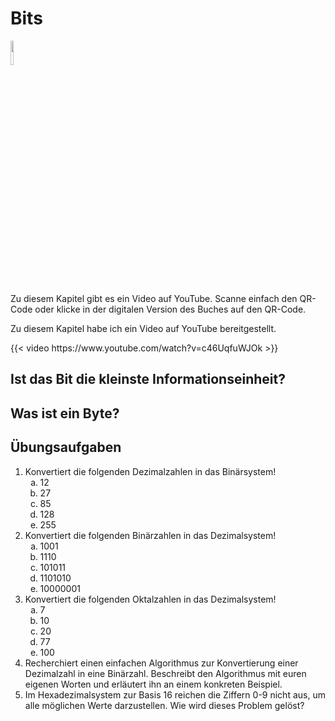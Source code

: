 # Bits

:::: {layout="[0.2, 0.8]" .content-visible when-format="pdf"}

:::{#firstcol}
[![](qrcodes\c46UqfuWJOk.png){fig-align="center" width=10%}](https://www.youtube.com/watch?v=c46UqfuWJOk)
:::

:::{#secondcol}
Zu diesem Kapitel gibt es ein Video auf YouTube. Scanne einfach den QR-Code oder klicke in der digitalen Version des Buches auf den QR-Code.
:::

::::

::: {.content-visible when-format="html"}

Zu diesem Kapitel habe ich ein Video auf YouTube bereitgestellt.

{{< video https://www.youtube.com/watch?v=c46UqfuWJOk >}}

:::

## Ist das Bit die kleinste Informationseinheit?

## Was ist ein Byte?

\newpage

## Übungsaufgaben {.unnumbered}

1.  Konvertiert die folgenden Dezimalzahlen in das Binärsystem!
     a.  12
     b.  27
     c.  85
     d.  128
     e.  255

2.  Konvertiert die folgenden Binärzahlen in das Dezimalsystem!
     a.  1001
     b.  1110
     c.  101011
     d.  1101010
     e.  10000001

3.  Konvertiert die folgenden Oktalzahlen in das Dezimalsystem!
     a.  7
     b.  10
     c.  20
     d.  77
     e.  100

4.  Recherchiert einen einfachen Algorithmus zur Konvertierung einer Dezimalzahl in eine Binärzahl. Beschreibt den Algorithmus mit euren eigenen Worten und erläutert ihn an einem konkreten Beispiel.
5.  Im Hexadezimalsystem zur Basis 16 reichen die Ziffern 0-9 nicht aus, um alle möglichen Werte darzustellen. Wie wird dieses Problem gelöst?


